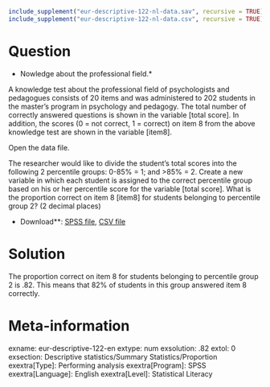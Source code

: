 ```r
include_supplement("eur-descriptive-122-nl-data.sav", recursive = TRUE)
include_supplement("eur-descriptive-122-nl-data.csv", recursive = TRUE)
```

Question
========
* Nowledge about the professional field.*

A knowledge test about the professional field of psychologists and pedagogues consists of 20 items and was administered to 202 students in the master's program in psychology and pedagogy. The total number of correctly answered questions is shown in the variable [total score]. In addition, the scores (0 = not correct, 1 = correct) on item 8 from the above knowledge test are shown in the variable [item8].

Open the data file.

The researcher would like to divide the student's total scores into the following 2 percentile groups: 0-85% = 1; and >85% = 2. Create a new variable in which each student is assigned to the correct percentile group based on his or her percentile score for the variable [total score]. What is the proportion correct on item 8 [item8] for students belonging to percentile group 2? (2 decimal places)

* Download**: [SPSS file](eur-descriptive-122-nl-data.sav), [CSV file](eur-descriptive-122-nl-data.csv)


Solution
========
The proportion correct on item 8 for students belonging to percentile group 2 is .82. This means that 82% of students in this group answered item 8 correctly.

Meta-information
================
exname: eur-descriptive-122-en
extype: num
exsolution: .82
extol: 0
exsection: Descriptive statistics/Summary Statistics/Proportion
exextra[Type]: Performing analysis
exextra[Program]: SPSS
exextra[Language]: English
exextra[Level]: Statistical Literacy
